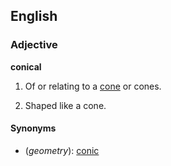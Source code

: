 ==English==
===Adjective===
'''conical'''

#{{geometry}} Of or relating to a [[cone]] or cones.
#Shaped like a cone.

====Synonyms====
*(''geometry''): [[conic]]